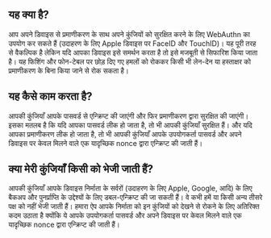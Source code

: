 ## यह क्या है?

<div className="h-2"/>

आप अपने डिवाइस से प्रमाणीकरण के साथ अपने कुंजियों को सुरक्षित करने के लिए WebAuthn का उपयोग कर सकते हैं (उदाहरण के लिए Apple डिवाइस पर FaceID और TouchID)। यह पूरी तरह से वैकल्पिक है लेकिन यदि आपका डिवाइस इसे समर्थन करता है तो इसे मजबूती से सिफारिश किया जाता है। यह फिशिंग और फोन-टेबल पर छोड़ दिए गए हमलों को रोककर किसी भी लेन-देन या हस्ताक्षर को प्रमाणीकरण के बिना किया जाने से रोक सकता है।

<div className="h-4"/>

## यह कैसे काम करता है?

<div className="h-2"/>

आपकी कुंजियाँ आपके पासवर्ड से एन्क्रिप्ट की जाएंगी और फिर प्रमाणीकरण द्वारा सुरक्षित की जाएंगी। इसका मतलब है कि यदि आपका पासवर्ड लीक हो जाता है, तो भी आपकी कुंजियाँ सुरक्षित हैं। और यदि आपका प्रमाणीकरण लीक हो जाता है, तो भी आपकी कुंजियाँ आपके उपयोगकर्ता पासवर्ड और अपने डिवाइस पर केवल मिलने वाले एक यादृच्छिक nonce द्वारा एन्क्रिप्ट की जाती हैं।

<div className="h-4"/>

## क्या मेरी कुंजियाँ किसी को भेजी जाती हैं?

<div className="h-2"/>

आपकी कुंजियाँ आपके डिवाइस निर्माता के सर्वरों (उदाहरण के लिए Apple, Google, आदि) के लिए बैकअप और पुनर्प्राप्ति के उद्देश्यों के लिए डबल-एन्क्रिप्ट की जा सकती हैं। वे कभी हमें या किसी अन्य तीसरे पक्ष को नहीं भेजी जाती हैं। हमारा ऐप आपके निर्माता को इन कुंजियों को देखने से रोकने के लिए अतिरिक्त कदम उठाता है क्योंकि ये आपके उपयोगकर्ता पासवर्ड और अपने डिवाइस पर केवल मिलने वाले एक यादृच्छिक nonce द्वारा एन्क्रिप्ट की जाती हैं।


